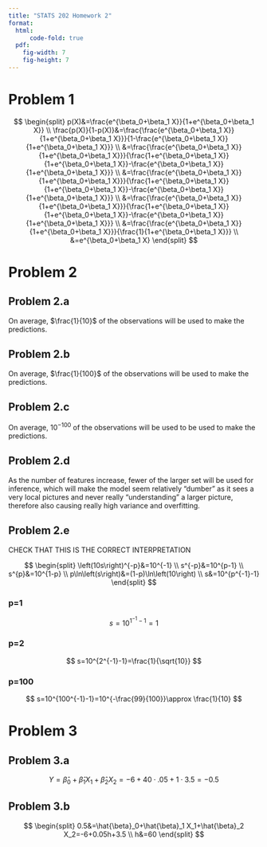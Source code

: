 ```yaml
---
title: "STATS 202 Homework 2"
format:
  html:
      code-fold: true
  pdf:
    fig-width: 7
    fig-height: 7
---
```


# Problem 1

$$
\begin{split}
p(X)&=\frac{e^{\beta_0+\beta_1 X}}{1+e^{\beta_0+\beta_1 X}} \\
\frac{p(X)}{1-p(X)}&=\frac{\frac{e^{\beta_0+\beta_1 X}}{1+e^{\beta_0+\beta_1 X}}}{1-\frac{e^{\beta_0+\beta_1 X}}{1+e^{\beta_0+\beta_1 X}}} \\
&=\frac{\frac{e^{\beta_0+\beta_1 X}}{1+e^{\beta_0+\beta_1 X}}}{\frac{1+e^{\beta_0+\beta_1 X}}{1+e^{\beta_0+\beta_1 X}}-\frac{e^{\beta_0+\beta_1 X}}{1+e^{\beta_0+\beta_1 X}}} \\
&=\frac{\frac{e^{\beta_0+\beta_1 X}}{1+e^{\beta_0+\beta_1 X}}}{\frac{1+e^{\beta_0+\beta_1 X}}{1+e^{\beta_0+\beta_1 X}}-\frac{e^{\beta_0+\beta_1 X}}{1+e^{\beta_0+\beta_1 X}}} \\
&=\frac{\frac{e^{\beta_0+\beta_1 X}}{1+e^{\beta_0+\beta_1 X}}}{\frac{1+e^{\beta_0+\beta_1 X}}{1+e^{\beta_0+\beta_1 X}}-\frac{e^{\beta_0+\beta_1 X}}{1+e^{\beta_0+\beta_1 X}}} \\
&=\frac{\frac{e^{\beta_0+\beta_1 X}}{1+e^{\beta_0+\beta_1 X}}}{\frac{1}{1+e^{\beta_0+\beta_1 X}}} \\
&=e^{\beta_0+\beta_1 X}
\end{split}
$$

# Problem 2

## Problem 2.a

On average, $\frac{1}{10}$ of the observations will be used to make the predictions.

## Problem 2.b

On average, $\frac{1}{100}$ of the observations will be used to make the predictions.

## Problem 2.c

On average, $10^{-100}$ of the observations will be used to be used to make the predictions.

## Problem 2.d

As the number of features increase, fewer of the larger set will be used for inference, which will make the model seem relatively "dumber" as it sees a very local pictures and never really "understanding" a larger picture, therefore also causing really high variance and overfitting.

## **Problem 2.e**

CHECK THAT THIS IS THE CORRECT INTERPRETATION

$$
\begin{split}
\left(10s\right)^{-p}&=10^{-1} \\
s^{-p}&=10^{p-1} \\
s^{p}&=10^{1-p} \\
p\ln\left(s\right)&=(1-p)\ln\left(10\right) \\
s&=10^{p^{-1}-1}
\end{split}
$$

### p=1

$$
s=10^{1^{-1}-1}=1
$$

### p=2

$$
s=10^{2^{-1}-1}=\frac{1}{\sqrt{10}}
$$

### p=100

$$
s=10^{100^{-1}-1}=10^{-\frac{99}{100}}\approx \frac{1}{10}
$$

# Problem 3

## Problem 3.a

$$
Y=\hat{\beta}_0+\hat{\beta}_1 X_1+\hat{\beta}_2 X_2=-6+40\cdot .05+1\cdot 3.5=-0.5
$$

## Problem 3.b

$$
\begin{split}
0.5&=\hat{\beta}_0+\hat{\beta}_1 X_1+\hat{\beta}_2 X_2=-6+0.05h+3.5 \\
h&=60
\end{split}
$$